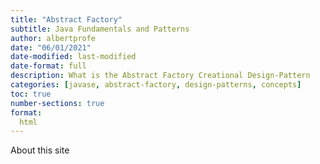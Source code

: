 ```yaml
---
title: "Abstract Factory"
subtitle: Java Fundamentals and Patterns
author: albertprofe
date: "06/01/2021"
date-modified: last-modified
date-format: full
description: What is the Abstract Factory Creational Design-Pattern
categories: [javase, abstract-factory, design-patterns, concepts]
toc: true
number-sections: true
format:
  html
---
```


About this site


